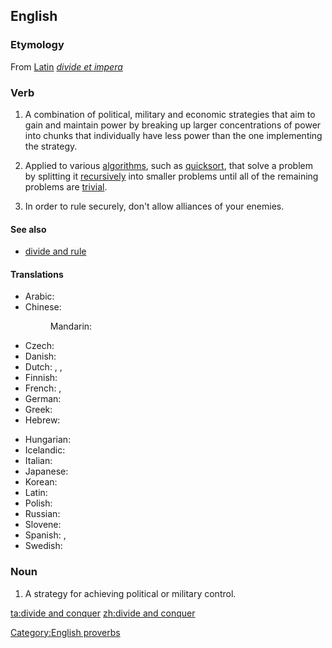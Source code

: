 ==English==

===Etymology===
From [[w:Latin|Latin]] ''[[divide et impera]]''

===Verb===
{{infl|en|verb|head=to [[divide]] [[and]] [[conquer]]}}

# A combination of political, military and economic strategies that aim to gain and maintain power by breaking up larger concentrations of power into chunks that individually have less power than the one implementing the strategy.
# {{computing}} Applied to various [[algorithm]]s, such as [[quicksort]], that solve a problem by splitting it [[recursive]]ly into smaller problems until all of the remaining problems are [[trivial]].
# {{context|as imperative|proverb}} In order to rule securely, don't allow alliances of your enemies.

====See also====
* [[divide and rule]]

====Translations====
{{trans-top|Divide and conquer}}
* Arabic: {{t|ar|فرق تسد|tr=fárriq tásud}}
* Chinese:
*: Mandarin: {{t|cmn|分而治之|tr=fēn'érzhìzhī|sc=Hani}}
* Czech: {{t|cs|rozděl a panuj}}
* Danish: {{t|da|del og hersk}}
* Dutch: {{t-|nl|divide et impera}}, {{t-|nl|deel en heers}}, {{t-|nl|verdeel en heers}}
* Finnish: {{t-|fi|hajota ja hallitse}}
* French: {{t|fr|diviser pour mieux regner}}, {{t|fr|diviser pour régner}}
* German: {{t-|de|teile und herrsche}}
* Greek: {{t|el|διαίρει και βασίλευε}}
* Hebrew: {{t|he|הפרד ומשול}}
{{trans-mid}}
* Hungarian: {{t|hu|oszd meg és uralkodj}}
* Icelandic: {{t|is|deila og drottna}}
* Italian: {{t|it|dividi e domina}}
* Japanese: {{t|ja|分割統治|tr=ぶんかつとうち, bunkatsu-tōchi}}
* Korean: {{t|ko|분열시킨 뒤에 정복한다|sc=Hang}}
* Latin: {{t-|la|divide et impera}}
* Polish: {{t|pl|dziel i rządź}}
* Russian: {{t|ru|разделяй и властвуй|tr=razdeljáj i vlástvuj}}
* Slovene: {{t|sl|deli in vladaj}}
* Spanish: {{t|es|divide y conquista}}, {{t|es|divide y vencerás}}
* Swedish: {{t|sv|söndra och härska}}
{{trans-bottom}}

===Noun===
{{en-noun|sg=[[divide]] [[and]] [[conquer]]|[[singulare tantum|this singular form only]]}}

# A strategy for achieving political or military control.

[[Category:English proverbs]]

[[ta:divide and conquer]]
[[zh:divide and conquer]]